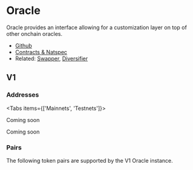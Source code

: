 
# Oracle

Oracle provides an interface allowing for a customization layer on top of other
onchain oracles.

- [Github](https://github.com/0xSplits/splits-oracle)
- [Contracts & Natspec](https://github.com/0xSplits/splits-oracle/tree/main/src)
- Related: [Swapper](/core/swapper), [Diversifier](/templates/diversifier)

## V1

### Addresses

<Tabs items={['Mainnets', 'Testnets']}>

<Tab>

Coming soon

</Tab>

<Tab>

Coming soon

</Tab>

</Tabs>

### Pairs

The following token pairs are supported by the V1 Oracle instance.

